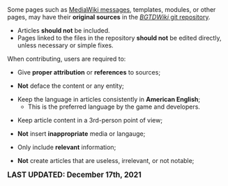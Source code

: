 <center>
<br />
<noinclude>{{RulesAndPoliciesNavigation}}</noinclude>

{{FrameSquare|color = db0f4d|content = The '''contribution policy''' is a set of standards that '''ALL''' users must comply to while on the Bubble Gum Tower Defense Wiki.<br />
[https://www.fandom.com/terms-of-use Fandom's Terms of Use] applies '''''globally'''''.}}
</center>

Some pages such as [[Help:System_messages|MediaWiki messages]], templates, modules, or other pages, may have their '''original sources''' in the [https://github.com/RumbleWikis/BGTDWiki ''BGTDWiki'' git repository]. 
* Articles '''should not''' be included.
* Pages linked to the files in the repository '''should not''' be edited directly, unless necessary or simple fixes.

When contributing, users are required to:
* Give '''proper attribution''' or  '''references''' to sources;

* '''Not''' deface the content or any entity;

* Keep the language in articles consistently in '''American English''';
** This is the preferred language by the game and developers.

* Keep article content in a 3rd-person point of view;

* '''Not''' insert '''inappropriate''' media or langauge;

* Only include '''relevant''' information;

* '''Not''' create articles that are useless, irrelevant, or not notable;

<big>'''LAST UPDATED: December 17th, 2021'''</big>



